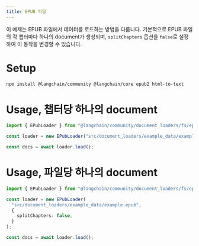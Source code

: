 ```yaml
---
title: EPUB 파일
---
```


이 예제는 EPUB 파일에서 데이터를 로드하는 방법을 다룹니다. 기본적으로 EPUB 파일의 각 챕터마다 하나의 document가 생성되며, `splitChapters` 옵션을 `false`로 설정하여 이 동작을 변경할 수 있습니다.

# Setup

```bash npm
npm install @langchain/community @langchain/core epub2 html-to-text
```
# Usage, 챕터당 하나의 document

```typescript
import { EPubLoader } from "@langchain/community/document_loaders/fs/epub";

const loader = new EPubLoader("src/document_loaders/example_data/example.epub");

const docs = await loader.load();
```
# Usage, 파일당 하나의 document

```typescript
import { EPubLoader } from "@langchain/community/document_loaders/fs/epub";

const loader = new EPubLoader(
  "src/document_loaders/example_data/example.epub",
  {
    splitChapters: false,
  }
);

const docs = await loader.load();
```